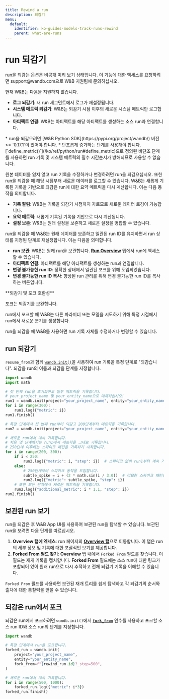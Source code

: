 ```yaml
---
title: Rewind a run
description: 되감기
menu:
  default:
    identifier: ko-guides-models-track-runs-rewind
    parent: what-are-runs
---
```


# run 되감기
<Warning>
run을 되감는 옵션은 비공개 미리 보기 상태입니다. 이 기능에 대한 엑세스를 요청하려면 support@wandb.com으로 W&B 지원팀에 문의하십시오.

현재 W&B는 다음을 지원하지 않습니다.
* **로그 되감기**: 새 run 세그먼트에서 로그가 재설정됩니다.
* **시스템 메트릭 되감기**: W&B는 되감기 시점 이후의 새로운 시스템 메트릭만 로그합니다.
* **아티팩트 연결**: W&B는 아티팩트를 해당 아티팩트를 생성하는 소스 run과 연결합니다.
</Warning>

<Note>
* run을 되감으려면 [W&B Python SDK](https://pypi.org/project/wandb/) 버전 >= `0.17.1`이 있어야 합니다.
* 단조롭게 증가하는 단계를 사용해야 합니다. [`define_metric()`](/ko/ref/python/run#define_metric)으로 정의된 비단조 단계를 사용하면 run 기록 및 시스템 메트릭의 필수 시간순서가 방해되므로 사용할 수 없습니다.
</Note>

원본 데이터를 잃지 않고 run 기록을 수정하거나 변경하려면 run을 되감으십시오. 또한 run을 되감을 때 해당 시점부터 새로운 데이터를 로그할 수 있습니다. W&B는 새롭게 기록된 기록을 기반으로 되감은 run에 대한 요약 메트릭을 다시 계산합니다. 이는 다음 동작을 의미합니다.
- **기록 잘림**: W&B는 기록을 되감기 시점까지 자르므로 새로운 데이터 로깅이 가능합니다.
- **요약 메트릭**: 새롭게 기록된 기록을 기반으로 다시 계산됩니다.
- **설정 보존**: W&B는 원래 설정을 보존하고 새로운 설정을 병합할 수 있습니다.

run을 되감을 때 W&B는 원래 데이터를 보존하고 일관된 run ID를 유지하면서 run 상태를 지정된 단계로 재설정합니다. 이는 다음을 의미합니다.

- **run 보관**: W&B는 원래 run을 보관합니다. [**Run Overview**](/ko/./#overview-tab) 탭에서 run에 엑세스할 수 있습니다.
- **아티팩트 연결**: 아티팩트를 해당 아티팩트를 생성하는 run과 연결합니다.
- **변경 불가능한 run ID**: 정확한 상태에서 일관된 포크를 위해 도입되었습니다.
- **변경 불가능한 run ID 복사**: 향상된 run 관리를 위해 변경 불가능한 run ID를 복사하는 버튼입니다.

<Note>
**되감기 및 포크 호환성**

포크는 되감기를 보완합니다.

run에서 포크할 때 W&B는 다른 파라미터 또는 모델을 시도하기 위해 특정 시점에서 run에서 새로운 분기를 생성합니다.

run을 되감을 때 W&B를 사용하면 run 기록 자체를 수정하거나 변경할 수 있습니다.
</Note>

## run 되감기

`resume_from`과 함께 [`wandb.init()`](/ko/ref/python/init)을 사용하여 run 기록을 특정 단계로 "되감습니다". 되감을 run의 이름과 되감을 단계를 지정합니다.

```python
import wandb
import math

# 첫 번째 run을 초기화하고 일부 메트릭을 기록합니다.
# your_project_name 및 your_entity_name으로 대체하십시오!
run1 = wandb.init(project="your_project_name", entity="your_entity_name")
for i in range(300):
    run1.log({"metric": i})
run1.finish()

# 특정 단계에서 첫 번째 run부터 되감고 200단계부터 메트릭을 기록합니다.
run2 = wandb.init(project="your_project_name", entity="your_entity_name", resume_from=f"{run1.id}?_step=200")

# 새로운 run에서 계속 기록합니다.
# 처음 몇 단계에서는 run1에서 메트릭을 그대로 기록합니다.
# 250단계 이후에는 스파이크 패턴을 기록하기 시작합니다.
for i in range(200, 300):
    if i < 250:
        run2.log({"metric": i, "step": i})  # 스파이크 없이 run1부터 계속 기록합니다.
    else:
        # 250단계부터 스파이크 동작을 도입합니다.
        subtle_spike = i + (2 * math.sin(i / 3.0))  # 미묘한 스파이크 패턴을 적용합니다.
        run2.log({"metric": subtle_spike, "step": i})
    # 또한 모든 단계에서 새로운 메트릭을 기록합니다.
    run2.log({"additional_metric": i * 1.1, "step": i})
run2.finish()
```

## 보관된 run 보기

run을 되감은 후 W&B App UI를 사용하여 보관된 run을 탐색할 수 있습니다. 보관된 run을 보려면 다음 단계를 따르십시오.

1. **Overview 탭에 엑세스**: run 페이지의 [**Overview 탭**](/ko/./#overview-tab)으로 이동합니다. 이 탭은 run의 세부 정보 및 기록에 대한 포괄적인 보기를 제공합니다.
2. **Forked From 필드 찾기**: **Overview** 탭 내에서 `Forked From` 필드를 찾습니다. 이 필드는 재개 기록을 캡처합니다. **Forked From** 필드에는 소스 run에 대한 링크가 포함되어 있어 원래 run으로 다시 추적하고 전체 되감기 기록을 이해할 수 있습니다.

`Forked From` 필드를 사용하면 보관된 재개 트리를 쉽게 탐색하고 각 되감기의 순서와 출처에 대한 통찰력을 얻을 수 있습니다.

## 되감은 run에서 포크

되감은 run에서 포크하려면 `wandb.init()`에서 [**`fork_from`**](/ko/guides/models/track/runs/forking) 인수를 사용하고 포크할 소스 run ID와 소스 run의 단계를 지정합니다.

```python
import wandb

# 특정 단계에서 run을 포크합니다.
forked_run = wandb.init(
    project="your_project_name",
    entity="your_entity_name",
    fork_from=f"{rewind_run.id}?_step=500",
)

# 새로운 run에서 계속 기록합니다.
for i in range(500, 1000):
    forked_run.log({"metric": i*3})
forked_run.finish()
```